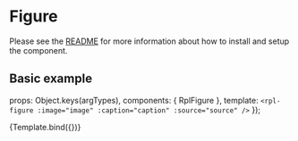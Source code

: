 
<Meta title="Molecules/Figure" />

# Figure
Please see the [README](https://github.com/dpc-sdp/ripple/blob/master/packages/components/Molecules/Figure/README.md) for more information about how to install and setup the component.

## Basic example

  props: Object.keys(argTypes),
  components: { RplFigure },
  template: `<rpl-figure :image="image" :caption="caption" :source="source" />`
});

<Canvas>
  <Story
    name="Figure"
    args={{
      image: {
        src: 'https://via.placeholder.com/800x400',
        alt: 'A generic square placeholder image.'
      },
      caption: '1.2 Caption to go here. This should be restricted in characters.',
      source: ''
    }}
  >
    {Template.bind({})}
  </Story>
</Canvas>

<ArgsTable of={RplFigure} />

